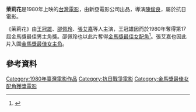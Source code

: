 '''茉莉花'''是1980年上映的[[台灣電影|台灣電影]]，由新亞電影公司出品，導演[[陳俊良_(導演)|陳俊良]]，屬於抗日電影。

《茉莉花》由[[王冠雄|王冠雄]]、[[邵佩玲|邵佩玲]]、[[張艾嘉|張艾嘉]]等人主演，王冠雄因而於1980年奪得第17屆金馬獎最佳男主角獎。邵佩玲也以此片奪得[[金馬獎最佳女配角|金馬獎最佳女配角]]<ref name=tivis>{{cite web|title=影視及流行音樂產業資訊平台　邵佩玲|url=http://tavis.tw/files/13-1000-10368-1.php|author=|accessdate=2014-03-03|date=2009-03-27|archive-date=2016-03-06|archive-url=https://web.archive.org/web/20160306035905/http://tavis.tw/files/13-1000-10368-1.php|dead-url=yes}}</ref>。張艾嘉也因此片入圍[[金馬獎最佳女主角|金馬獎最佳女主角]]。

==參考資料==
{{reflist}}

{{張艾嘉}}

[[Category:1980年臺灣電影作品|Category:1980年臺灣電影作品]]
[[Category:抗日戰爭電影|Category:抗日戰爭電影]]
[[Category:金馬獎最佳女配角獲獎電影|Category:金馬獎最佳女配角獲獎電影]]